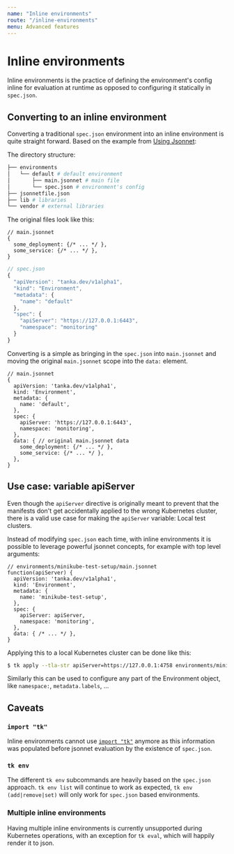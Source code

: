 ```yaml
---
name: "Inline environments"
route: "/inline-environments"
menu: Advanced features
---
```


# Inline environments

Inline environments is the practice of defining the environment's config inline
for evaluation at runtime as opposed to configuring it statically in
`spec.json`.

## Converting to an inline environment

Converting a traditional `spec.json` environment into an inline environment is quite
straight forward. Based on the example from [Using Jsonnet](tutorial/jsonnet):

The directory structure:

```sh
├── environments
│   └── default # default environment
│       ├── main.jsonnet # main file
│       └── spec.json # environment's config
├── jsonnetfile.json
├── lib # libraries
└── vendor # external libraries
```

The original files look like this:

```jsonnet
// main.jsonnet
{
  some_deployment: {/* ... */ },
  some_service: {/* ... */ },
}
```


```js
// spec.json
{
  "apiVersion": "tanka.dev/v1alpha1",
  "kind": "Environment",
  "metadata": {
    "name": "default"
  },
  "spec": {
    "apiServer": "https://127.0.0.1:6443",
    "namespace": "monitoring"
  }
}
```

Converting is a simple as bringing in the `spec.json` into `main.jsonnet` and
moving the original `main.jsonnet` scope into the `data:` element.

```jsonnet
// main.jsonnet
{
  apiVersion: 'tanka.dev/v1alpha1',
  kind: 'Environment',
  metadata: {
    name: 'default',
  },
  spec: {
    apiServer: 'https://127.0.0.1:6443',
    namespace: 'monitoring',
  },
  data: { // original main.jsonnet data
    some_deployment: {/* ... */ },
    some_service: {/* ... */ },
  },
}
```


## Use case: variable apiServer

Even though the `apiServer` directive is originally meant to prevent that the
manifests don't get accidentally applied to the wrong Kubernetes cluster, there
is a valid use case for making the `apiServer` variable: Local test clusters.

Instead of modifying `spec.json` each time, with inline environments it is
possible to leverage powerful jsonnet concepts, for example with top level
arguments:

```jsonnet
// environments/minikube-test-setup/main.jsonnet
function(apiServer) {
  apiVersion: 'tanka.dev/v1alpha1',
  kind: 'Environment',
  metadata: {
    name: 'minikube-test-setup',
  },
  spec: {
    apiServer: apiServer,
    namespace: 'monitoring',
  },
  data: { /* ... */ },
}
```

Applying this to a local Kubernetes cluster can be done like this:

```bash
$ tk apply --tla-str apiServer=https://127.0.0.1:4758 environments/minikube-test-setup
```

Similarly this can be used to configure any part of the Environment object, like
`namespace:`, `metadata.labels`, ...

## Caveats

### `import "tk"`

Inline environments cannot use [`import "tk"`](config#jsonnet-access) anymore as
this information was populated before jsonnet evaluation by the existence of
`spec.json`.

### `tk env`

The different `tk env` subcommands are heavily based on the `spec.json`
approach. `tk env list` will continue to work as expected, `tk env
(add|remove|set)` will only work for `spec.json` based environments.

### Multiple inline environments

Having multiple inline environments is currently unsupported during Kubernetes
operations, with an exception for `tk eval`, which will happily render it to
json.
